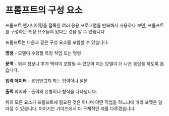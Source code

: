 # 프롬프트의 구성 요소

프롬프트 엔지니어링을 접목한 여러 응용 프로그램을 반복해서 사용하다 보면, 프롬프트를 구성하는 특정 요소들이 있다는 것을 알 수 있습니다.

프롬프트는 다음과 같은 구성 요소를 포함할 수 있습니다:

**명령** - 모델이 수행할 특정 작업 또는 명령

**문맥** - 외부 정보나 추가 맥락이 포함될 수 있으며 이는 모델이 더 나은 응답을 하도록 돕습니다.

**입력 데이터** - 응답받고자 하는 입력이나 질문

**출력 지시자** - 출력의 유형이나 형식을 나타냅니다.

위의 모든 요소가 프롬프트에 필요한 것은 아니며 어떤 작업을 하느냐에 따라 포맷은 달라질 수 있습니다. 이어지는 가이드에서 더 구체적인 예를 다루겠습니다.
